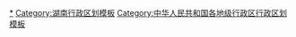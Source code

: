 {{Navbox
|listclass = hlist
|name = 株洲市行政区划
|title = [[株洲市]]行政区划
|above = 省级行政区：[[湖南省]]　　[[株洲市人民政府|政府]]驻地：[[天元区]]
|image = [[File:Administrative Division Zhuzhou.png|150px]]
|state = {{{state<includeonly>|collapsed</includeonly>}}}

|group1style = background: #ececec; text-align: center;
|group1 = [[县级行政区]]
|liststyle = background: #ececec; text-align: center;
|list1 = 9[[县级行政区]]（5[[市辖区]]、1[[县级市]]、3[[县]]）；103[[乡级行政区]]（35[[街道办事处]]、61[[行政建制镇|镇]]、6[[乡 (中华人民共和国)|乡]]、1[[民族乡]]）

|group2 = [[市辖区]]
|groupstyle = text-align: center;
|list2 = {{Navbox|child

|group1 = [[荷塘区]]
|groupstyle = text-align: center;
|list1 =  {{Navbox|child
|group1 = 5街道
|list1 =
* [[月塘街道]]
* [[茨菇塘街道]]
* [[宋家桥街道]]
* [[金山街道 (株洲市)|金山街道]]
* [[桂花街道]]
|group2 = 1镇
|list2 =
* [[仙庾镇]]
}}

|group2 = [[芦淞区]]
|list2 =  {{Navbox|child
|group1 = 7街道
|list1 =
* [[贺家土街道]]
* [[建设街道 (株洲市)|建设街道]]
* [[建宁街道 (株洲市)|建宁街道]]
* [[董家塅街道]]
* [[庆云街道]]
* [[龙泉街道 (株洲市)|龙泉街道]]
* [[枫溪街道]]
|group2 = 1镇
|list2 =
* [[白关镇]]
}}

|group3 = [[石峰区]]
|list3 =  {{Navbox|child
|group1 = 5街道
|list1 =
* [[田心街道]]
* [[响石岭街道]]
* [[清水塘街道 (株洲市)|清水塘街道]]
* [[铜塘湾街道]]
* [[井龙街道]]
|group2 = 云龙示范区
|group2style = background: #ececec
|list2 = {{Navbox|child
|group1 = 2街道
|groupstyle = background: #ececec
|list1 =
* [[学林街道]]
* [[龙头铺街道]]
|group2 = 1镇
|list2 =
* [[云田镇 (株洲市)|云田镇]]
}}
}}

|group4 = [[天元区]]
|list4 =  {{Navbox|child
|group1 = 4街道
|list1 =
* [[嵩山路街道 (株洲市)|嵩山路街道]]
* [[泰山路街道 (株洲市)|泰山路街道]]
* [[栗雨街道]]
* [[马家河街道]]
|group2 = 3镇
|list2 =
* [[群丰镇]]
* [[雷打石镇]]
* [[三门镇 (株洲市)|三门镇]]
}}

|group5 = [[渌口区]]
|list5 =  {{Navbox|child
|group1 = 8镇
|list1 =
* [[渌口镇]]
* [[朱亭镇]]
* [[淦田镇]]
* [[古岳峰镇]]
* [[南洲镇 (株洲市)|南洲镇]]
* [[龙潭镇 (株洲市)|龙潭镇]]
* [[龙船镇]]
* [[龙门镇 (株洲市)|龙门镇]]
}}
}}

|group3 = [[县级市]]
|list3 = {{Navbox|child

|group1 = [[醴陵市]]
|list1 =  {{Navbox|child
|group1 = 4街道
|list1 =
* [[阳三街道]]
* [[来龙门街道]]
* [[仙岳山街道]]
* [[国瓷街道]]
|group2 = 19镇
|list2 =
* [[白兔潭镇]]
* [[浦口镇 (醴陵市)|浦口镇]]
* [[王仙镇]]
* [[东富镇]]
* [[泗汾镇]]
* [[沈潭镇]]
* [[船湾镇]]
* [[均楚镇]]
* [[石亭镇 (醴陵市)|石亭镇]]
* [[李畋镇]]
* [[明月镇 (醴陵市)|明月镇]]
* [[茶山镇 (醴陵市)|茶山镇]]
* [[左权镇]]
* [[枫林镇 (醴陵市)|枫林镇]]
* [[沩山镇]]
* [[孙家湾镇 (醴陵市)|孙家湾镇]]
* [[嘉树镇]]
* [[板杉镇]]
* [[官庄镇 (醴陵市)|官庄镇]]
}}
}}

|group4 = [[县]]
|list4 = {{Navbox|child

|group1 = [[攸县]]
|list1 =  {{Navbox|child
|group1 = 4街道
|list1 =
* [[春联街道]]
* [[谭桥街道]]
* [[联星街道]]
* [[江桥街道]]
|group2 = 13镇
|list2 =
* [[酒埠江镇]]
* [[桃水镇]]
* [[鸾山镇]]
* [[丫江桥镇]]
* [[渌田镇]]
* [[石羊塘镇]]
* [[皇图岭镇]]
* [[菜花坪镇]]
* [[莲塘坳镇]]
* [[黄丰桥镇]]
* [[新市镇 (攸县)|新市镇]]
* [[宁家坪镇]]
* [[网岭镇]]
}}

|group2 = [[茶陵县]]
|list2 =  {{Navbox|child
|group1 = 4街道
|list1 =
* [[云阳街道 (茶陵县)|云阳街道]]
* [[思聪街道]]
* [[洣江街道]]
* [[下东街道]]
|group2 = 10镇
|list2 =
* [[界首镇 (茶陵县)|界首镇]]
* [[严塘镇 (茶陵县)|严塘镇]]
* [[湖口镇 (茶陵县)|湖口镇]]
* [[马江镇 (茶陵县)|马江镇]]
* [[高陇镇]]
* [[虎踞镇]]
* [[枣市镇]]
* [[火田镇 (茶陵县)|火田镇]]
* [[秩堂镇]]
* [[腰潞镇]]
|group3 = 2乡
|list3 =
* [[桃坑乡]]
* [[舲舫乡]]
}}

|group3 = [[炎陵县]]
|list3 =  {{Navbox|child
|group1 = 5镇
|list1 =
* [[霞阳镇]]
* [[沔渡镇]]
* [[十都镇]]
* [[水口镇 (炎陵县)|水口镇]]
* [[鹿原镇]]
|group2 = 4乡
|list2 =
* [[垄溪乡]]
* [[策源乡]]
* [[下村乡 (炎陵县)|下村乡]]
* [[船形乡]]
|group3 = 1民族乡
|list3 =
* [[中村瑶族乡]]
}}
}}
}}
<noinclude>
[[Category:株洲行政区划|*]]
[[Category:湖南行政区划模板]]
[[Category:中华人民共和国各地级行政区行政区划模板]]
</noinclude>